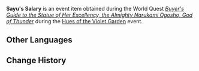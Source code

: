 {{Item Infobox
|id           = 101754
|image        = Item Bag of Mora.png
|type         = Quest Items
|group        = Event Items
|description  = This was originally intended to buy bedding and other materials by which sleep quality might be improved, but on the other hand, [[Sayu]] has no wish to sleep forever just yet.
|source1      = [[Buyer's Guide to the Statue of Her Excellency, the Almighty Narukami Ogosho, God of Thunder]]
|event        = Hues of the Violet Garden
}}
'''Sayu's Salary''' is an event item obtained during the World Quest ''[[Buyer's Guide to the Statue of Her Excellency, the Almighty Narukami Ogosho, God of Thunder]]'' during the [[Hues of the Violet Garden]] event.

==Other Languages==
{{Other Languages|default_hidden = 1
|en      = Sayu's Salary
|zhs     = 早柚的工资袋
|zhs_rm  = Zǎoyòu de Gōngzīdài
|zht     = 早柚的工資袋
|zht_rm  = Zǎoyòu de Gōngzīdài
|ja      = 早柚の給料袋
|ja_rm   = Sayu no Kyuuryou-bukuro
|ko      = 사유의 월급 주머니
|ko_rm   = 
|es      = Salario de Sayu
|fr      = Salaire de Sayu
|ru      = Зарплата Саю
|th      = ถุงเงินเดือนของ Sayu
|th_rm   = 
|vi      = Túi Tiền Lương Của Sayu
|de      = Sayus Gehalt
|id      = Gaji Sayu
|pt      = Salário de Sayu
}}

==Change History==
{{Change History|2.6}}